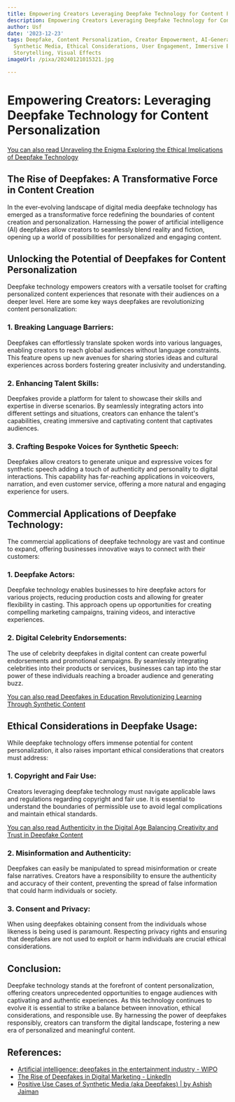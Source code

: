 ```yaml
---
title: Empowering Creators Leveraging Deepfake Technology for Content Personalization
description: Empowering Creators Leveraging Deepfake Technology for Content Personalization
author: Usf
date: '2023-12-23'
tags: Deepfake, Content Personalization, Creator Empowerment, AI-Generated Content,
  Synthetic Media, Ethical Considerations, User Engagement, Immersive Experiences,
  Storytelling, Visual Effects
imageUrl: /pixa/20240121015321.jpg

---
```

# Empowering Creators: Leveraging Deepfake Technology for Content Personalization

[You can also read Unraveling the Enigma Exploring the Ethical Implications of Deepfake Technology](Unraveling%20the%20Enigma%20Exploring%20the%20Ethical%20Implications%20of%20Deepfake%20Technology)


## The Rise of  Deepfakes: A  Transformative Force in  Content Creation

In the ever-evolving landscape of digital media deepfake technology has emerged as  a transformative force redefining the boundaries of content  creation  and personalization. Harnessing the power of artificial intelligence (AI) deepfakes allow creators to seamlessly blend reality and fiction, opening up a world of possibilities for  personalized and engaging content.

## Unlocking the Potential of Deepfakes for Content Personalization

Deepfake technology empowers creators with a versatile toolset  for crafting personalized content  experiences  that resonate with their audiences on a deeper level. Here are some key ways deepfakes are revolutionizing content personalization:

### 1.  Breaking Language Barriers:

Deepfakes can effortlessly translate spoken words into various languages,  enabling creators to reach global audiences without language constraints. This feature opens up new avenues for sharing stories ideas and cultural experiences across borders fostering greater inclusivity and understanding.

### 2. Enhancing Talent Skills:

Deepfakes provide a platform for talent to showcase their skills  and expertise  in diverse scenarios. By seamlessly integrating actors into different settings and situations, creators can enhance the talent's capabilities, creating immersive and captivating content that captivates audiences.

### 3. Crafting  Bespoke Voices for Synthetic Speech:

Deepfakes allow creators to  generate unique and expressive voices for synthetic speech adding a touch of authenticity and personality to digital interactions. This capability has far-reaching  applications in voiceovers, narration, and even customer service,  offering a more natural and engaging experience for users.

## Commercial Applications of  Deepfake Technology:

The commercial applications of deepfake technology are vast and  continue to expand, offering businesses innovative ways to connect  with their customers:

### 1. Deepfake Actors:

Deepfake technology enables businesses to hire deepfake actors for various projects, reducing production costs and allowing  for greater flexibility in casting. This approach  opens up  opportunities  for  creating compelling marketing  campaigns, training videos, and interactive experiences.

### 2. Digital Celebrity Endorsements:

The use of  celebrity deepfakes in digital content can create powerful  endorsements and promotional campaigns. By  seamlessly integrating celebrities into their products or services, businesses can  tap into the star  power of these individuals  reaching a broader  audience and generating buzz.

[You can also read Deepfakes in Education Revolutionizing  Learning  Through Synthetic Content](Deepfakes%20in%20Education%20Revolutionizing%20Learning%20Through%20Synthetic%20Content)


## Ethical Considerations  in Deepfake Usage:

While deepfake technology offers immense potential for  content personalization, it also raises important ethical  considerations that creators must address:

### 1. Copyright and Fair Use:

Creators leveraging deepfake technology must navigate applicable laws  and regulations regarding  copyright and fair use. It is essential to  understand the boundaries of permissible use to avoid legal complications and maintain  ethical standards.

[You can also read Authenticity in the Digital  Age Balancing Creativity and Trust in Deepfake Content](Authenticity%20in%20the%20Digital%20Age%20Balancing%20Creativity%20and%20Trust%20in%20Deepfake%20Content)


### 2. Misinformation and Authenticity:

Deepfakes can easily be  manipulated to spread misinformation or create false  narratives. Creators have a responsibility to ensure  the authenticity and accuracy of their content, preventing the spread of false information  that could harm  individuals or society.

### 3. Consent and Privacy:

When using deepfakes obtaining consent from the individuals  whose likeness is being used is paramount. Respecting privacy rights and ensuring that deepfakes are not used to exploit or harm individuals  are crucial ethical considerations.

## Conclusion:

Deepfake technology stands at the forefront of content personalization, offering  creators unprecedented opportunities to engage audiences with captivating and  authentic experiences. As this technology continues to evolve it is essential to strike a balance between innovation,  ethical considerations, and responsible use. By harnessing the power of  deepfakes responsibly, creators can transform  the digital landscape, fostering a  new  era of personalized and meaningful content.

## References:
- [Artificial intelligence: deepfakes in the entertainment industry - WIPO](https://www.wipo.int/wipo_magazine/en/2022/02/article_0003.html)
- [The Rise of Deepfakes in Digital Marketing - LinkedIn](https://www.linkedin.com/pulse/rise-deepfakes-digital-marketing-loopdigitaluk)
- [Positive Use Cases of Synthetic Media (aka Deepfakes) | by Ashish Jaiman](https://towardsdatascience.com/positive-use-cases-of-deepfakes-49f510056387)
